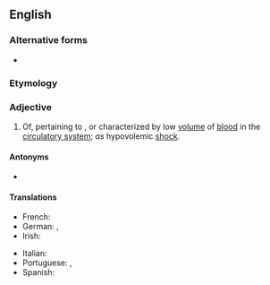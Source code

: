 ==English==

===Alternative forms===
* {{l|en|hypovolaemic}}

===Etymology===
{{prefix|en|hypo|volemic}}

===Adjective===
{{en-adj|-}}

# Of, pertaining to {{l|en|hypovolemia}}, or characterized by low [[volume]] of [[blood]] in the [[circulatory system]]; ''as'' hypovolemic [[shock]].

====Antonyms====
* {{l|en|hypervolemia}}

====Translations====
{{trans-top|of, pertaining to, or characterized by low volume of blood in the circulatory system}}
* French: {{t+|fr|hypovolémique}}
* German: {{t|de|hypovoläm}}, {{t|de|hypovolämisch}}
* Irish: {{t|ga|hipeavoiléimeach}}
{{trans-mid}}
* Italian: {{t|it|ipovolemico}}
* Portuguese: {{t|pt|hipovolémico}} {{qualifier|Portugal}}, {{t|pt|hipovolêmico}} {{qualifier|Brazil}}
* Spanish: {{t|es|hipovolémico}}
{{trans-bottom}}